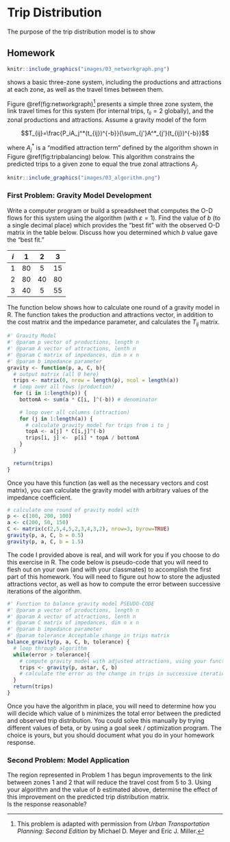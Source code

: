 # Trip Distribution {#chap-distribution}

The purpose of the trip distribution model is to show


## Homework {-#hw-distribution}
```r
knitr::include_graphics("images/03_networkgraph.png")
```

shows a basic three-zone system,
including the
productions and attractions at each zone, as well as the travel times between them.

Figure \@ref(fig:networkgraph)^[This problem is adapted with permission from 
*Urban Transportation Planning: Second Edition* by Michael D. Meyer and 
Eric J. Miller.] 
presents a simple three zone system, the link travel times for this system (for
internal trips, $t_{ii}=2$ globally), and the zonal productions and attractions.
Assume a gravity model of the form

$$T_{ij}=\frac{P_iA_j^*(t_{ij})^{-b}}{\sum_{j'}A^*_{j'}(t_{ij})^{-b}}$$

where $A_j^*$ is a "modified attraction term" defined by the
algorithm shown in Figure \@ref(fig:tripbalancing) below. This algorithm
constrains the predicted trips to a given zone to equal the true zonal
attractions $A_j$.

```r
knitr::include_graphics("images/03_algorithm.png")
```

### First Problem: Gravity Model Development

Write a computer program or build a spreadsheet that computes the
O-D flows for this system using the algorithm (with $\varepsilon=1$). Find the
value of $b$ (to a single decimal place) which provides the "best fit" with the
observed O-D matrix in the table below. Discuss how you determined which $b$
value gave the "best fit."

| $i$ |  1 |  2 |  3 |
|-----|:--:|:--:|:--:|
| 1   | 80 |  5 | 15 |
| 2   | 80 | 40 | 80 |
| 3   | 40 |  5 | 55 |

The function below shows how to calculate one round of a gravity model in R.
The function takes the production and attractions vector, in addition to the
cost matrix and the impedance parameter, and calculates the $T_{ij}$ matrix.

```r
#' Gravity Model
#' @param p vector of productions, length n
#' @param A vector of attractions, lenth n
#' @param C matrix of impedances, dim n x n
#' @param b impedance parameter
gravity <- function(p, a, C, b){
  # output matrix (all 0 here)
  trips <- matrix(0, nrow = length(p), ncol = length(a)) 
  # loop over all rows (production)
  for (i in 1:length(p)) {
    bottomA <- sum(a * C[i, ]^(-b)) # denominator
    
    # loop over all columns (attraction)
    for (j in 1:length(a)) {
      # calculate gravity model for trips from i to j
      topA <- a[j] * C[i,j]^(-b)
      trips[i, j] <-  p[i] * topA / bottomA
    }
  }
  
  return(trips)
}
```

Once you have this function (as well as the necessary vectors and cost matrix),
you can calculate the gravity model with arbitrary values of the impedance coefficient.
```r
# calculate one round of gravity model with 
p <- c(100, 200, 100)
a <- c(200, 50, 150)
C <- matrix(c(2,5,4,5,2,3,4,3,2), nrow=3, byrow=TRUE)
gravity(p, a, C, b = 0.5)
gravity(p, a, C, b = 1.5)
```

The code I provided above is real, and will work for you if you choose to do
this exercise in R. The code below is pseudo-code that you will need to flesh
out on your own (and with your classmates) to accomplish the first part of this
homework. You will need to figure out how to store the adjusted attractions
vector, as well as how to compute the error between successive iterations of the
algorithm.

```r
#' Function to balance gravity model PSEUDO-CODE
#' @param p vector of productions, length n
#' @param A vector of attractions, lenth n
#' @param C matrix of impedances, dim n x n
#' @param b impedance parameter
#' @param tolerance Acceptable change in trips matrix
balance_gravity(p, a, C, b, tolerance) {
  # loop through algorithm
  while(error > tolerance){
    # compute gravity model with adjusted attractions, using your function
    trips <- gravity(p, astar, C, b) 
    # calculate the error as the change in trips in successive iterations
  }
  return(trips)
}
```

Once you have the algorithm in place, you will need to determine how you will
decide which value of `b` minimizes the total error between the predicted and 
observed trip distribution. You could solve this manually by trying different
values of beta, or by using a goal seek / optimization program. The choice
is yours, but you should document what you do in your homework response.

### Second Problem: Model Application

The region represented in Problem 1 has begun improvements to the
link between zones 1 and 2 that will reduce the travel cost from 5 to 3. Using
your algorithm and the value of $b$ estimated above, determine the effect of this
improvement on the predicted trip distribution matrix.  
Is the response reasonable?

